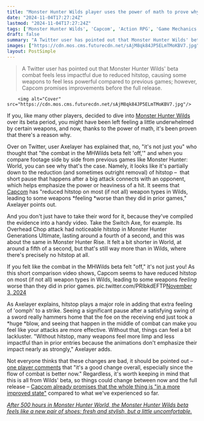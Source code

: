 ```yaml
---
title: "Monster Hunter Wilds player uses the power of math to prove why the beta left 'some weapons feeling worse' compared to Monster Hunter World or Rise"
date: "2024-11-04T17:27:24Z"
lastmod: "2024-11-04T17:27:24Z"
tags: ['Monster Hunter Wilds', 'Capcom', 'Action RPG', 'Game Mechanics', 'Combat']
draft: false
summary: "A Twitter user has pointed out that Monster Hunter Wilds' beta combat feels less impactful due to reduced hitstop, causing some weapons to feel less powerful compared to previous games; however, Capcom promises improvements before the full release."
images: ["https://cdn.mos.cms.futurecdn.net/sAjM8qk84JP5ELmTMoKBV7.jpg"]
layout: PostSimple
---
```

> A Twitter user has pointed out that Monster Hunter Wilds' beta combat feels less impactful due to reduced hitstop, causing some weapons to feel less powerful compared to previous games; however, Capcom promises improvements before the full release.


        <img alt="Cover" src="https://cdn.mos.cms.futurecdn.net/sAjM8qk84JP5ELmTMoKBV7.jpg"/>
        
If you, like many other players, decided to dive into [<u>Monster Hunter Wilds</u>](https://www.gamesradar.com/games/monster-hunter/monster-hunter-wilds-guide/) over its beta period, you might have been left feeling a little underwhelmed by certain weapons, and now, thanks to the power of math, it's been proven that there's a reason why. 

Over on Twitter, user Axelayer has explained that, no, "it's not just you" who thought that "the combat in the MHWilds beta felt 'off,'" and when you compare footage side by side from previous games like Monster Hunter: World, you can see why that's the case. Namely, it looks like it's partially down to the reduction (and sometimes outright removal) of hitstop –  that short pause that happens after a big attack connects with an opponent, which helps emphasize the power or heaviness of a hit. It seems that [Capcom](https://www.gamesradar.com/tag/capcom/) has "reduced hitstop on most (if not all) weapon types in Wilds, leading to some weapons *feeling *worse than they did in prior games," Axelayer points out.

And you don't just have to take their word for it, because they've compiled the evidence into a handy video. Take the Switch Axe, for example. Its Overhead Chop attack had noticeable hitstop in Monster Hunter Generations Ultimate, lasting around a fourth of a second, and this was about the same in Monster Hunter Rise. It felt a bit shorter in World, at around a fifth of a second, but that's still way more than in Wilds, where there's precisely no hitstop at all. 

If you felt like the combat in the MHWilds beta felt "off," it's not just you! As this short comparison video shows, Capcom seems to have reduced hitstop on most (if not all) weapon types in Wilds, leading to some weapons 𝘧𝘦𝘦𝘭𝘪𝘯𝘨 worse than they did in prior games. pic.twitter.com/PRIbkdEFTP[November 3, 2024](https://twitter.com/Axelayer/status/1853123320079663522)

As Axelayer explains, hitstop plays a major role in adding that extra feeling of 'oomph' to a strike. Seeing a significant pause after a satisfying swing of a sword really hammers home that the foe on the receiving end just took a *huge *blow, and seeing that happen in the middle of combat can make you feel like your attacks are more effective. Without that, things can feel a bit lackluster. "Without hitstop, many weapons feel more limp and less impactful than in prior entries because the animations don't emphasize their impact nearly as strongly," Axelayer adds.

Not everyone thinks that these changes are bad, it should be pointed out – [one player comments](https://x.com/Dikkussu/status/1853228679427653856) that "it's a good change overall, especially since the flow of combat is better now." Regardless, it's worth keeping in mind that this is all from Wilds' beta, so things could change between now and the full release – [<u>Capcom already promises that the whole thing is "in a more improved state"</u>](https://www.gamesradar.com/games/monster-hunter/as-monster-hunter-wilds-pc-players-fight-horrible-polygons-and-struggle-to-hit-60-fps-capcom-says-the-game-is-already-in-a-more-improved-state-compared-to-the-beta/) compared to what we've experienced so far.

[<u><em>After 500 hours in Monster Hunter World, the Monster Hunter Wilds beta feels like a new pair of shoes: fresh and stylish, but a little uncomfortable.</em></u>](https://www.gamesradar.com/games/monster-hunter/after-500-hours-in-monster-hunter-world-the-monster-hunter-wilds-beta-feels-like-a-new-pair-of-shoes-fresh-and-stylish-but-a-little-uncomfortable/)
        